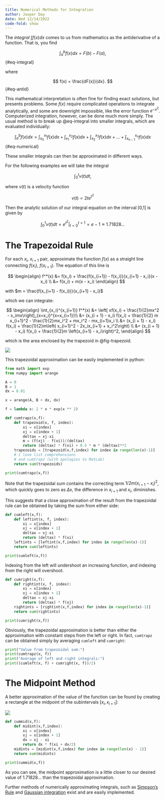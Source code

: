 ```yaml
---
title: Numerical Methods for Integration
author: Jasper Day
date: Wed 12/14/2022 
code-fold: show
---
```


The *integral* $\int f(x) dx$ comes to us from mathematics as the antiderivative of a function. That is, you find

$$
\int_a^b f(x) dx = F(b) - F(a),
$${#eq-integral}

where 

$$
f(x) = \frac{dF(x)}{dx}.
$${#eq-antid}

This mathematical interpretation is often fine for finding exact solutions, but presents problems. Some $f(x)$ require complicated operations to integrate analytically, and some are downright impossible, like the error function 
$e^{-x^2}$. Computerized integration, however, can be done much more simply. The usual method is to break up @eq-integral into smaller integrals, which are evaluated individually:

$$
\int_a^b f(x) dx = \int_{x_0}^{x_1} f(x) dx + \int_{x_1}^{x_2} f(x) dx + \int_{x_2}^{x_3} f(x) dx + ... + \int_{x_{n-1}}^{x_n} f(x) dx
$${#eq-numerical}

These smaller integrals can then be approximated in different ways.

For the following examples we will take the integral

$$
\int_0^t v(t)dt,
$$

where $v(t)$ is a velocity function

$$
v(t) = 2te^{t^2}
$$

Then the analytic solution of our integral equation on the interval [0,1] is given by

$$
\int_0^1 v(t) dt = \left. e^{t^2} \right|_{t=0}^{t=1} = e - 1 \approx 1.71828...
$$

# The Trapezoidal Rule

For each $x_i,~ x_{i+1}$ pair, approximate the function $f(x)$ as a straight line connecting
$f(x_i), ~ f(x_{i+1})$. The equation of this line is

$$
\begin{align}
f^*(x) &= f(x_i) + \frac{f(x_{i+1}) - f(x_i)}{x_{i+1} - x_i}(x - x_i) \\
&= f(x_i) + m(x - x_i)
\end{align}
$$

with $m = \frac{f(x_{i+1} - f(x_i))}{x_{i+1} - x_i}$

which we can integrate:

$$
\begin{align}
\int_{x_i}^{x_{i+1}} f^*(x) &= \left[ xf(x_i) + \frac{1}{2}mx^2 - x_imx\right]_{x=x_i}^{x=x_{i+1}}\\
&= (x_{i + 1} - x_i) f(x_i) + \frac{1}{2} m x_{i+1}^2 - \frac{1}{2}mx_i^2 + mx_i^2 - mx_{i+1}x_i \\
&= (x_{i + 1} - x_i) f(x_i) + \frac{1}{2}m\left( x_{i+1}^2 - 2x_ix_{i+1} + x_i^2\right) \\
&= (x_{i + 1} - x_i) f(x_i) + \frac{1}{2}m \left(x_{i+1} - x_i\right)^2,
\end{align}
$$

which is the area enclosed by the trapezoid in @fig-trapezoid.

![](images/trapezoid.jpg){#fig-trapezoid}

This trapezoidal approximation can be easily implemented in python:

```python
from math import exp
from numpy import arange

A = 0
B = 1
dx = 0.01

x = arange(A, B + dx, dx)

f = lambda x: 2 * x * exp(x ** 2)

def cumtrapz(x,f):
    def trapezoid(x, f, index):
        xi = x[index]
        xj = x[index + 1]
        deltax = xj-xi
        m = (f(xj) - f(xi))/(deltax)
        return (deltax) * f(xi) + 0.5 * m * (deltax)**2
    trapezoids = [trapezoid(x,f,index) for index in range(len(x)-1)]
    # i love list comprehensions
    # and cumtrapz (with apologies to MatLab)
    return sum(trapezoids)

print(cumtrapz(x,f))
```

Note that the trapezoidal sum contains the correcting term $1/2 m(x_{i+1}-x_{i})^2$, which quickly goes to zero as 
$\Delta x$, the difference in $x_{i+1}$ and $x_i$, diminishes.

This suggests that a close approximation of the result from the trapezoidal rule can be obtained by taking the sum from either side:


```python

def cumleft(x,f):
    def leftint(x, f, index):
        xi = x[index]
        xj = x[index + 1]
        deltax = xj-xi
        return (deltax) * f(xi)
    leftints = [leftint(x,f,index) for index in range(len(x)-1)]
    return sum(leftints)

print(cumleft(x,f))
```

Indexing from the left will undershoot an increasing function, and indexing from the right will overshoot.

```python
def cumright(x,f):
    def rightint(x, f, index):
        xi = x[index]
        xj = x[index + 1]
        deltax = xj-xi
        return (deltax) * f(xj)
    rightints = [rightint(x,f,index) for index in range(len(x)-1)]
    return sum(rightints)

print(cumright(x,f))
```

Obviously, the trapezoidal approximation is better than either the approximation with constant steps from the left or right. In fact, `cumtrapz` can be obtained simply by averaging `cumleft` and `cumright`:

```python
print("Value from trapezoidal sum:")
print(cumtrapz(x, f))
print("Average of left and right integrals:")
print((cumleft(x, f) + cumright(x, f))/2)
```

# The Midpoint Method

A better approximation of the value of the function can be found by creating a rectangle at the midpoint of the subintervals $[x_i, x_{i+1}]$:

![](images/midpoint.jpg){#fig-midpoint}

```python
def cummid(x,f):
    def midint(x,f,index):
        xi = x[index]
        xj = x[index + 1]
        dx = xj - xi
        return dx * f(xi + dx/2)
    midints = [midint(x,f,index) for index in range(len(x) - 1)]
    return sum(midints)

print(cummid(x,f))
```

As you can see, the midpoint approximation is a little closer to our desired value of $1.71828...$ than the trapezoidal approximation.

Further methods of numerically approximating integrals, such as [Simpson's Rule](https://en.wikipedia.org/wiki/Simpson%27s_rule) and [Gaussian integration](https://en.wikipedia.org/wiki/Gaussian_quadrature) exist and are easily implemented.